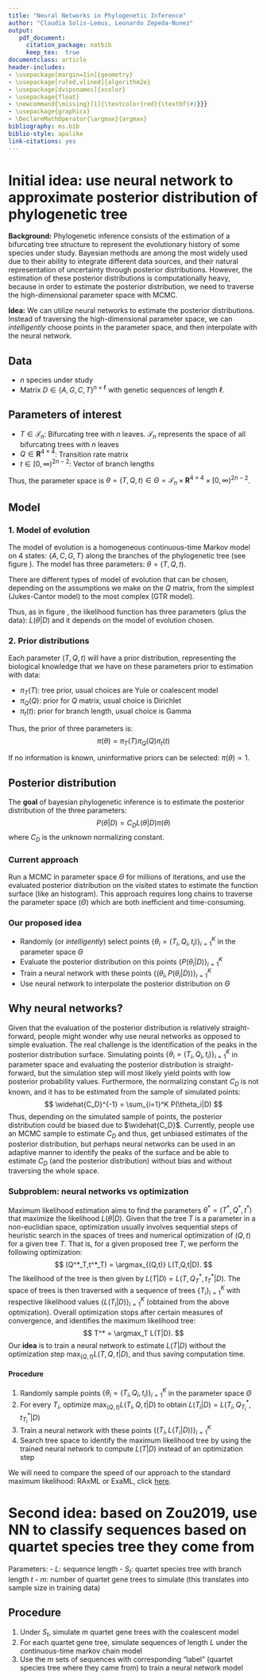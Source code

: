 ```yaml
--- 
title: "Neural Networks in Phylogenetic Inference"
author: "Claudia Solis-Lemus, Leonardo Zepeda-Nunez"
output: 
   pdf_document:
     citation_package: natbib
     keep_tex:  true
documentclass: article
header-includes:
- \usepackage[margin=1in]{geometry}
- \usepackage[ruled,vlined]{algorithm2e}
- \usepackage[dvipsnames]{xcolor}
- \usepackage{float}
- \newcommand{\missing}[1]{\textcolor{red}{\textbf{#1}}}
- \usepackage{graphicx}
- \DeclareMathOperator{\argmax}{argmax}
bibliography: ms.bib
biblio-style: apalike
link-citations: yes
---
```


# Initial idea: use neural network to approximate posterior distribution of phylogenetic tree

**Background:** Phylogenetic inference consists of the estimation of a bifurcating tree structure to represent the evolutionary history of some species under study. Bayesian methods are among the most widely used due to their ability to integrate different data sources, and their natural representation of uncertainty through posterior distributions. However, the estimation of these posterior distributions is computationally heavy, because in order to estimate the posterior distribution, we need to traverse the high-dimensional parameter space with MCMC.


**Idea:** We can utilize neural networks to estimate the posterior distributions. Instead of traversing the high-dimensional parameter space, we can _intelligently_ choose points in the parameter space, and then interpolate with the neural network.


## Data

- $n$ species under study
- Matrix $D \in \{A,G,C,T\}^{n \times \ell}$ with genetic sequences of length $\ell$.

## Parameters of interest
- $T \in \mathcal{T}_n$: Bifurcating tree with $n$ leaves. $\mathcal{T}_n$ represents the space of all bifurcating trees with $n$ leaves
- $Q \in \mathbf{R}^{4 \times 4}$: Transition rate matrix 
- $t \in [0,\infty)^{2n-2}$: Vector of branch lengths

Thus, the parameter space is $\theta = (T,Q,t) \in \Theta = \mathcal{T}_n \times \mathbf{R}^{4 \times 4} \times [0,\infty)^{2n-2}$.


## Model

### 1. Model of evolution 
The model of evolution is a homogeneous continuous-time Markov model on 4 states: $\{A,C,G,T\}$ along the branches of the phylogenetic tree (see figure \ref{phylo-inf}). The model has three parameters: $\theta = (T,Q,t)$.


\begin{figure}[ht]
\centering
\includegraphics[width=0.5\textwidth]{figures/phylo-inference.pdf}
\caption{Phylogenetic likelihood depends on a continuous-time Markov model with 4 states, and 3 parameters: tree, $Q$ matrix and $t$ vector of branch lenghts}
\label{phylo-inf}
\end{figure}

There are different types of model of evolution that can be chosen, depending on the assumptions we make on the $Q$ matrix, from the simplest (Jukes-Cantor model) to the most complex (GTR model).

Thus, as in figure \ref{phylo-inf}, the likelihood function has three parameters (plus the data): $L(\theta|D)$ and it depends on the model of evolution chosen.

### 2. Prior distributions

Each parameter $(T,Q,t)$ will have a prior distribution, representing the biological knowledge that we have on these parameters prior to estimation with data: 

- $\pi_T(T)$: tree prior, usual choices are Yule or coalescent model
- $\pi_Q(Q)$: prior for $Q$ matrix, usual choice is Dirichlet
- $\pi_t(t)$: prior for branch length, usual choice is Gamma

Thus, the prior of three parameters is:
$$
\pi(\theta) = \pi_T(T) \pi_Q(Q) \pi_t(t)
$$

If no information is known, uninformative priors can be selected: $\pi(\theta) \propto 1$.

## Posterior distribution

The **goal** of bayesian phylogenetic inference is to estimate the posterior distribution of the three parameters:
$$
P(\theta | D) = C_D L(\theta|D) \pi(\theta)
$$
where $C_D$ is the unknown normalizing constant.

### Current approach
Run a MCMC in parameter space $\Theta$ for millions of iterations, and use the evaluated posterior distribution on the visited states to estimate the function surface (like an histogram).
This approach requires long chains to traverse the parameter space ($\Theta$) which are both inefficient and time-consuming.

### Our proposed idea
- Randomly (or _intelligently_) select points $\{\theta_i = (T_i,Q_i,t_i)\}_{i=1}^K$ in the parameter space $\Theta$
- Evaluate the posterior distribution on this points $\{P(\theta_i|D)\}_{i=1}^K$
- Train a neural network with these points $\{(\theta_i, P(\theta_i|D))\}_{i=1}^K$
- Use neural network to interpolate the posterior distribution on $\Theta$


## Why neural networks?

Given that the evaluation of the posterior distribution is relatively straight-forward, people might wonder why use neural networks as opposed to simple evaluation. The real challenge is the identification of the peaks in the posterior distribution surface.
Simulating points $\{\theta_i = (T_i,Q_i,t_i)\}_{i=1}^K$ in parameter space and evaluating the posterior distribution is straight-forward, but the simulation step will most likely yield points with low posterior probability values.
Furthermore, the normalizing constant $C_D$ is not known, and it has to be estimated from the sample of simulated points:
$$
\widehat{C_D}^{-1} = \sum_{i=1}^K P(\theta_i|D)
$$
Thus, depending on the simulated sample of points, the posterior distribution could be biased due to $\widehat{C_D}$.
Currently, people use an MCMC sample to estimate $C_D$ and thus, get unbiased estimates of the posterior distribution, but perhaps neural networks can be used in an adaptive manner to identify the peaks of the surface and be able to estimate $C_D$ (and the posterior distribution) without bias and without traversing the whole space.


### Subproblem: neural networks vs optimization

Maximum likelihood estimation aims to find the parameters $\theta^* = (T^*,Q^*,t^*)$ that maximize the likelihood $L(\theta|D)$. Given that the tree $T$ is a parameter in a non-euclidian space, optimization usually involves sequential steps of heuristic search in the spaces of trees and numerical optimization of $(Q,t)$ for a given tree $T$. That is, for a given proposed tree $T$, we perform the following optimization:
$$
(Q^*_T,t^*_T) = \argmax_{(Q,t)} L(T,Q,t|D).
$$
The likelihood of the tree is then given by $L(T|D) = L(T,Q^*_T,t^*_T|D)$. The space of trees is then traversed with a sequence of trees $\{T_i\}_{i=1}^K$ with respective likelihood values $\{L(T_i|D)\}_{i=1}^K$ (obtained from the above optmization). Overall optimization stops after certain measures of convergence, and identifies the maximum likelihood tree:
$$
T^* = \argmax_T L(T|D).
$$
Our **idea** is to train a neural network to estimate $L(T|D)$ without the optimization step $\max_{(Q,t)} L(T,Q,t|D)$, and thus saving computation time.

#### Procedure

1. Randomly sample points $\{\theta_i = (T_i,Q_i,t_i)\}_{i=1}^K$ in the parameter space $\Theta$
2. For every $T_i$, optimize $\max_{(Q,t)} L(T_i,Q,t|D)$ to obtain $L(T_i|D) = L(T_i,Q^*_{T_i},t^*_{T_i}|D)$
3. Train a neural network with these points $\{(T_i, L(T_i|D))\}_{i=1}^K$
4. Search tree space to identify the maximum likelihood tree by using the trained neural network to compute $L(T|D)$ instead of an optimization step

We will need to compare the speed of our approach to the standard maximum likelihood: RAxML or ExaML, click [here](https://cme.h-its.org/exelixis/software.html).

\pagebreak

# Second idea: based on Zou2019, use NN to classify sequences based on quartet species tree they come from

Parameters:
- $L$: sequence length
- $S_t$: quartet species tree with branch length $t$
- $m$: number of quartet gene trees to simulate (this translates into sample size in training data)

## Procedure

1. Under $S_t$, simulate $m$ quartet gene trees with the coalescent model
2. For each quartet gene tree, simulate sequences of length $L$ under the continuous-time markov chain model
3. Use the $m$ sets of sequences with corresponding "label" (quartet species tree where they came from) to train a neural network model






